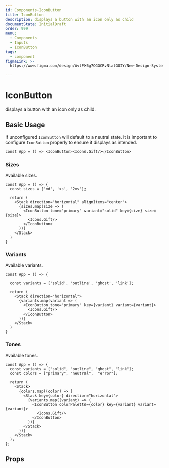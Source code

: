 ```yaml
---
id: Components-IconButton
title: IconButton
description: displays a button with an icon only as child
documentState: InitialDraft
order: 999
menu:
  - Components
  - Inputs
  - IconButton
tags:
  - component
figmaLink: >-
  https://www.figma.com/design/AvtPX6g7OGGCRvNlatGOIY/New-Design-System?node-id=58-132&m=dev

---
```


# IconButton

displays a button with an icon only as child.

## Basic Usage

If unconfigured `IconButton` will default to a neutral state. It is important to
configure `IconButton` properly to ensure it displays as intended.

```jsx-live
const App = () => <IconButton><Icons.Gift/></IconButton>
```

### Sizes

Available sizes.

```jsx-live
const App = () => {
  const sizes = ['md', 'xs', '2xs'];

  return (
    <Stack direction="horizontal" alignItems="center">
      {sizes.map(size => (
        <IconButton tone="primary" variant="solid" key={size} size={size}>
          <Icons.Gift/>
        </IconButton>
      ))}
    </Stack>
  )
}
```

### Variants

Available variants.

```jsx-live
const App = () => {

  const variants = ['solid', 'outline', 'ghost', 'link'];

  return (
    <Stack direction="horizontal">
      {variants.map(variant => (
        <IconButton tone="primary" key={variant} variant={variant}>
          <Icons.Gift/>
        </IconButton>
      ))}
    </Stack>
  )
}
```

### Tones

Available tones.

```jsx-live
const App = () => {
  const variants = ["solid", "outline", "ghost", "link"];
  const colors = ["primary", "neutral",  "error"];

  return (
    <Stack>
      {colors.map((color) => (
        <Stack key={color} direction="horizontal">
          {variants.map((variant) => (
            <IconButton colorPalette={color} key={variant} variant={variant}>
              <Icons.Gift/>
            </IconButton>
          ))}
        </Stack>
      ))}
    </Stack>
  );
};
```

## Props

<PropTable id="IconButton" />
